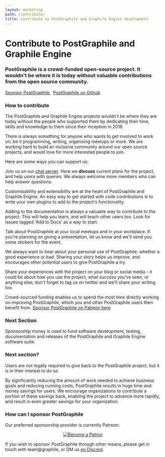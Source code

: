 ```yaml
---
layout: marketing
path: /contribute/
title: Contribute to PostGraphile and Graphile Engine development
---
```





<MarketingLayout blue>
<Hero bg="white">

# Contribute to PostGraphile and Graphile Engine

</Hero>

<MarketingSection bg="white" left maxWidth>
<h3>
  PostGraphile is a crowd-funded open-source project. It wouldn't be where it is today without valuable contributions from the open source community.
</h3>

<div class='flex'>
<a class='button--solid' href='https://patreon.com/benjie'>Sponsor PostGraphile <span class='fas fa-fw fa-external-link-square-alt' /></a>&nbsp;
<a class='button--solid' href='https://github/graphile/postgraphile'>PostGraphile on Github <span class='fas fa-fw fa-external-link-square-alt' /></a>
</div>

</MarketingSection>
<MarketingDivide from="white" to="medium" />

<MarketingSection bg="medium">

### How to contribute

<div style={{maxWidth: '48rem', margin: '0 auto'}}>

The PostGraphile and Graphile Engine projects wouldn’t be where they are today without the people who supported them by dedicating their time, skills and knowledge to them since their inception in 2016.

There is always something for anyone who wants to get involved to work on; be it programming, writing, organising meetups or more. We are working hard to build an inclusive community around our open source projects, and would love for more interested people to join.

Here are some ways you can support us:

</div>


</MarketingSection>
<MarketingDivide from="medium" to="dark" via="light" down />

<MarketingSection bg="dark" left>

<Contributions>

<Contribution title="Chat" icon={chat}>

Join us on our [chat server](https://discord.gg/graphile). Here we **discuss** current plans for the project, and help users with queries. We always welcome more members who can help answer questions.

</Contribution>
<Contribution title="Code" icon={code}>

Customisability and extensibility are at the heart of PostGraphile and Graphile Engine. An easy way to get started with code contributions is to write your own plugins to add to the project's functionality.

</Contribution>
<Contribution title="Docs" icon={docs}>

Adding to the documentation is always a valuable way to contribute to the project. This will help you learn, and will teach other users too. Look for issues tagged 'Add to Docs' as a way to start.

</Contribution>
<Contribution title="Events" icon={talks}>

Talk about PostGraphile at your local meetups and in your workplace. If you're planning on giving a presentation, let us know and we'll send you some stickers for the event.

</Contribution>
<Contribution title="Stories" icon={stories}>

We always want to hear about your personal use of PostGraphile, whether a good experience or bad. Sharing your story helps us improve, and encourages other potential users to give PostGraphile a try.

</Contribution>
<Contribution title="Write" icon={write}>

Share your experiences with the project on your blog or social media - it could be about how you use the project, what success you've seen, or anything else; don't forget to tag us on twitter and we'll share your writing too.

</Contribution>
<Contribution title="Sponsor" icon={sponsor}>

Crowd-sourced funding enables us to spend the most time directly working on improving PostGraphile, which you and other PostGraphile users then benefit from. [Sponsor PostGraphile on Patreon here](link)

</Contribution>

</Contributions>

</MarketingSection>
<MarketingDivide from="dark" to="light" />
<MarketingSection bg="light" left maxWidth>

### Next Section

Sponsorship money is used to fund software development, testing,
documentation and releases of the PostGraphile and Graphile Engine software
suite.

</MarketingSection>
<MarketingDivide from="light" to="medium" down />
<MarketingSection bg="medium" left maxWidth>

### Next section?

Users are not legally required to give back to the PostGraphile project, but
it is in their interest to do so.

By significantly reducing the amount of work needed to achieve business goals
and reducing running costs, PostGraphile results in huge time and money
savings for users. We encourage organizations to contribute a portion of
these savings back, enabling the project to advance more rapidly, and result
in even greater savings for your organization.

</MarketingSection>
<MarketingDivide from="medium" to="dark" via="light" />
<MarketingSection bg="dark" left maxWidth>

### How can I sponsor PostGraphile

Our preferred sponsorship provider is currently Patreon:

<p style='text-align: center'>
<a href="https://www.patreon.com/bePatron?u=7308310" data-patreon-widget-type="become-patron-button"><img src="/images/patreon_button.png" alt='Become a Patron' /></a>
</p>

If you wish to sponsor PostGraphile through other means, please get in touch with team@graphile, or DM us [on Discord](http://discord.gg/graphile).

</MarketingSection>
</MarketingLayout>
